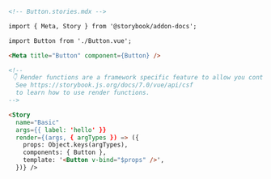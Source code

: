 ```md
<!-- Button.stories.mdx -->

import { Meta, Story } from '@storybook/addon-docs';

import Button from './Button.vue';

<Meta title="Button" component={Button} />

<!--
 👇 Render functions are a framework specific feature to allow you control on how the component renders.
  See https://storybook.js.org/docs/7.0/vue/api/csf
  to learn how to use render functions.
-->

<Story 
  name="Basic"
  args={{ label: 'hello' }}
  render={(args, { argTypes }) => ({
    props: Object.keys(argTypes),
    components: { Button },
    template: '<Button v-bind="$props" />',
  })} />
```